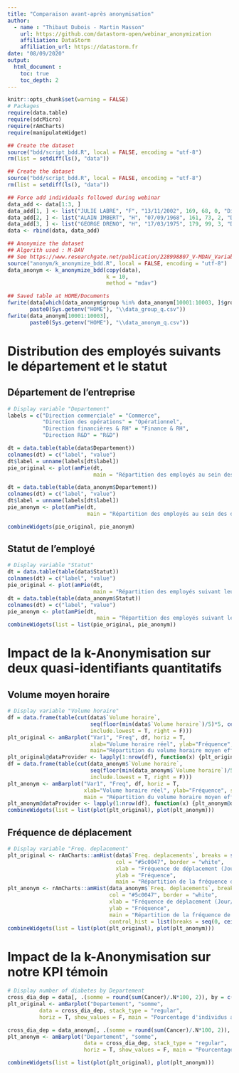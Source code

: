 ```yaml
---
title: "Comparaison avant-après anonymisation"
author: 
  - name : "Thibaut Dubois - Martin Masson"
    url: https://github.com/datastorm-open/webinar_anonymization 
    affiliation: DataStorm
    affiliation_url: https://datastorm.fr
date: "08/09/2020"
output: 
  html_document :
    toc: true
    toc_depth: 2
---
```


```r
knitr::opts_chunk$set(warning = FALSE)
# Packages
require(data.table)
require(sdcMicro)
require(rAmCharts)
require(manipulateWidget)

## Create the dataset 
source("bdd/script_bdd.R", local = FALSE, encoding = "utf-8")
rm(list = setdiff(ls(), "data"))
```


```r
## Create the dataset
source("bdd/script_bdd.R", local = FALSE, encoding = "utf-8")
rm(list = setdiff(ls(), "data"))

## Force add individuals followed during webinar
data_add <- data[1:3, ]
data_add[1, ] <- list("JULIE LABRE", "F", "13/11/2002", 169, 68, 0, "Direction R&D", "Stagiaire/alternant", 0, 35, F, F, F, F, F, F, F, NA, NA)
data_add[2, ] <- list("ALAIN IMBERT", "H", "07/09/1968", 161, 73, 2, "Direction des opérations", "Cadre", 12, 40, T, T, T, T, T, T, T, NA, NA)
data_add[3, ] <- list("GEORGE DRENO", "H", "17/03/1975", 179, 99, 3, "Direction commerciale", "Technicien", 2, 40, T, F, T, T, T, F, F, NA, NA)
data <- rbind(data, data_add)

## Anonymize the dataset
## Algorith used : M-DAV 
## See https://www.researchgate.net/publication/228998807_V-MDAV_Variable_group_size_multivariate_microaggregation
source("anonym/k_anonymize_bdd.R", local = FALSE, encoding = "utf-8")
data_anonym <- k_anonymize_bdd(copy(data),
                               k = 10,
                               method = "mdav")

## Saved table at HOME/Documents
fwrite(data[which(data_anonym$group %in% data_anonym[10001:10003, ]$group)[order(data_anonym$group[data_anonym$group %in% data_anonym[10001:10003, ]$group])]],
       paste0(Sys.getenv("HOME"), "\\data_group_q.csv"))
fwrite(data_anonym[10001:10003], 
       paste0(Sys.getenv("HOME"), "\\data_anonym_q.csv"))
```


# Distribution des employés suivants le département et le statut

## Département de l'entreprise

```r
# Display variable "Departement"
labels = c("Direction commerciale" = "Commerce",
           "Direction des opérations" = "Opérationnel",
           "Direction financières & RH" = "Finance & RH",
           "Direction R&D" = "R&D")

dt = data.table(table(data$Departement))
colnames(dt) = c("label", "value")
dt$label = unname(labels[dt$label])
pie_original <- plot(amPie(dt,
                           main = "Répartition des employés au sein des départements avant anonymisation"))

dt = data.table(table(data_anonym$Departement))
colnames(dt) = c("label", "value")
dt$label = unname(labels[dt$label])
pie_anonym <- plot(amPie(dt,
                         main = "Répartition des employés au sein des départements après anonymisation"))

combineWidgets(pie_original, pie_anonym)
```

## Statut de l'employé

```r
# Display variable "Statut"
dt = data.table(table(data$Statut))
colnames(dt) = c("label", "value")
pie_original <- plot(amPie(dt,
                           main = "Répartition des employés suivant leur statut avant anonymisation"))
dt = data.table(table(data_anonym$Statut))
colnames(dt) = c("label", "value")
pie_anonym <- plot(amPie(dt,
                            main = "Répartition des employés suivant leur statut après anonymisation"))
combineWidgets(list = list(pie_original, pie_anonym))
```

# Impact de la k-Anonymisation sur deux quasi-identifiants quantitatifs

## Volume moyen horaire

```r
# Display variable "Volume horaire"
df = data.frame(table(cut(data$`Volume horaire`,
                          seq(floor(min(data$`Volume horaire`)/5)*5, ceiling(max(data$`Volume horaire`)/5)*5, 5),
                          include.lowest = T, right = F)))
plt_original <- amBarplot("Var1", "Freq", df, horiz = T,
                          xlab="Volume horaire réel", ylab="Fréquence", show_values = T,
                          main="Répartition du volume horaire moyen effectué avant anonymisation")
plt_original@dataProvider <- lapply(1:nrow(df), function(x) {plt_original@dataProvider[[x]]$color <- colorRampPalette(c("#edd7e8", "#5c0047"))(nrow(df))[x] ; plt_original@dataProvider[[x]]})
df = data.frame(table(cut(data_anonym$`Volume horaire`,
                          seq(floor(min(data_anonym$`Volume horaire`)/5)*5, ceiling(max(data_anonym$`Volume horaire`)/5)*5, 5),
                          include.lowest = T, right = F)))
plt_anonym <- amBarplot("Var1", "Freq", df, horiz = T,
                        xlab="Volume horaire réel", ylab="Fréquence", show_values = T,
                        main = "Répartition du volume horaire moyen effectué après anonymisation")
plt_anonym@dataProvider <- lapply(1:nrow(df), function(x) {plt_anonym@dataProvider[[x]]$color <- colorRampPalette(c("#edd7e8", "#5c0047"))(nrow(df))[x] ; plt_anonym@dataProvider[[x]]})
combineWidgets(list = list(plot(plt_original), plot(plt_anonym)))
```

## Fréquence de déplacement

```r
# Display variable "Freq. deplacement"
plt_original <- rAmCharts::amHist(data$`Freq. deplacements`, breaks = seq(0, ceiling(max(data$`Freq. deplacements`)/5)*5, 5),
                                  col = "#5c0047", border = "white",
                                  xlab = "Fréquence de déplacement (Jour/An)",
                                  ylab = "Fréquence",
                                  main = "Répartition de la fréquence de déplacement avant anonymisation")
plt_anonym <- rAmCharts::amHist(data_anonym$`Freq. deplacements`, breaks = seq(0, ceiling(max(data$`Freq. deplacements`)/5)*5, 5),
                                col = "#5c0047", border = "white",
                                xlab = "Fréquence de déplacement (Jour/An)",
                                ylab = "Fréquence", 
                                main = "Répartition de la fréquence de déplacement après anonymisation",
                                control_hist = list(breaks = seq(0, ceiling(max(data$`Freq. deplacements`)/5)*5, 5)))
combineWidgets(list = list(plot(plt_original), plot(plt_anonym)))
```

# Impact de la k-Anonymisation sur notre KPI témoin

```r
# Display number of diabetes by Departement
cross_dia_dep = data[, .(somme = round(sum(Cancer)/.N*100, 2)), by = c("Departement")]
plt_original <- amBarplot("Departement", "somme", 
          data = cross_dia_dep, stack_type = "regular",
          horiz = T, show_values = F, main = "Pourcentage d'individus ayant contracté un cancer par département, avant anonymisation")

cross_dia_dep = data_anonym[, .(somme = round(sum(Cancer)/.N*100, 2)), by = c("Departement")]
plt_anonym <- amBarplot("Departement", "somme", 
                        data = cross_dia_dep, stack_type = "regular",
                        horiz = T, show_values = F, main = "Pourcentage d'individus ayant contracté un cancer par département, après k-anonymisation")

combineWidgets(list = list(plot(plt_original), plot(plt_anonym)))
```